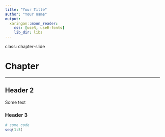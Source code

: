 ```yaml
---
title: "Your Title"
author: "Your name"
output:
  xaringan::moon_reader:
    css: [useR, useR-fonts]
    lib_dir: libs
---
```

class: chapter-slide

# Chapter

---

## Header 2

Some text

### Header 3

```r
# some code
seq(1:5)
```
